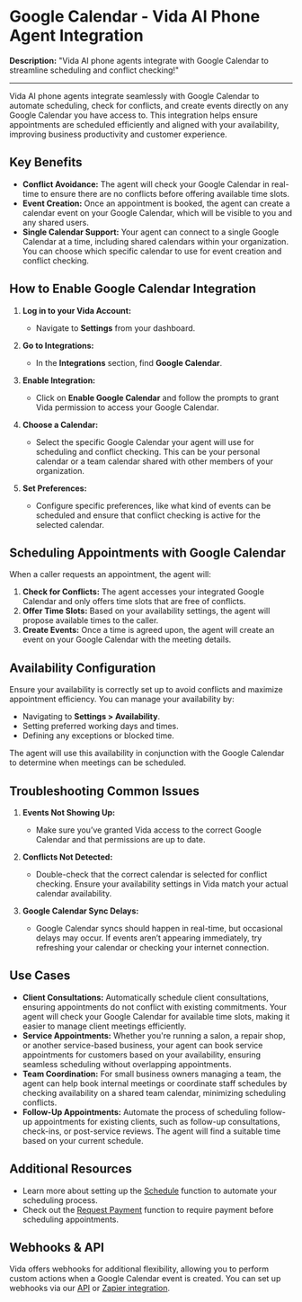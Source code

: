 # Google Calendar - Vida AI Phone Agent Integration

**Description:** "Vida AI phone agents integrate with Google Calendar to streamline scheduling and conflict checking!"

---

Vida AI phone agents integrate seamlessly with Google Calendar to automate scheduling, check for conflicts, and create events directly on any Google Calendar you have access to. This integration helps ensure appointments are scheduled efficiently and aligned with your availability, improving business productivity and customer experience.

## Key Benefits

- **Conflict Avoidance:** The agent will check your Google Calendar in real-time to ensure there are no conflicts before offering available time slots.
- **Event Creation:** Once an appointment is booked, the agent can create a calendar event on your Google Calendar, which will be visible to you and any shared users.
- **Single Calendar Support:** Your agent can connect to a single Google Calendar at a time, including shared calendars within your organization. You can choose which specific calendar to use for event creation and conflict checking.

## How to Enable Google Calendar Integration

1. **Log in to your Vida Account:**
   - Navigate to **Settings** from your dashboard.
   
2. **Go to Integrations:**
   - In the **Integrations** section, find **Google Calendar**.

3. **Enable Integration:**
   - Click on **Enable Google Calendar** and follow the prompts to grant Vida permission to access your Google Calendar.

4. **Choose a Calendar:**
   - Select the specific Google Calendar your agent will use for scheduling and conflict checking. This can be your personal calendar or a team calendar shared with other members of your organization.

5. **Set Preferences:**
   - Configure specific preferences, like what kind of events can be scheduled and ensure that conflict checking is active for the selected calendar.

## Scheduling Appointments with Google Calendar

When a caller requests an appointment, the agent will:
1. **Check for Conflicts:** The agent accesses your integrated Google Calendar and only offers time slots that are free of conflicts.
2. **Offer Time Slots:** Based on your availability settings, the agent will propose available times to the caller.
3. **Create Events:** Once a time is agreed upon, the agent will create an event on your Google Calendar with the meeting details.

## Availability Configuration

Ensure your availability is correctly set up to avoid conflicts and maximize appointment efficiency. You can manage your availability by:
- Navigating to **Settings > Availability**.
- Setting preferred working days and times.
- Defining any exceptions or blocked time.

The agent will use this availability in conjunction with the Google Calendar to determine when meetings can be scheduled.

## Troubleshooting Common Issues

1. **Events Not Showing Up:** 
   - Make sure you’ve granted Vida access to the correct Google Calendar and that permissions are up to date.
   
2. **Conflicts Not Detected:** 
   - Double-check that the correct calendar is selected for conflict checking. Ensure your availability settings in Vida match your actual calendar availability.

3. **Google Calendar Sync Delays:**
   - Google Calendar syncs should happen in real-time, but occasional delays may occur. If events aren’t appearing immediately, try refreshing your calendar or checking your internet connection.

## Use Cases

- **Client Consultations:** Automatically schedule client consultations, ensuring appointments do not conflict with existing commitments. Your agent will check your Google Calendar for available time slots, making it easier to manage client meetings efficiently.
- **Service Appointments:** Whether you're running a salon, a repair shop, or another service-based business, your agent can book service appointments for customers based on your availability, ensuring seamless scheduling without overlapping appointments.
- **Team Coordination:** For small business owners managing a team, the agent can help book internal meetings or coordinate staff schedules by checking availability on a shared team calendar, minimizing scheduling conflicts.
- **Follow-Up Appointments:** Automate the process of scheduling follow-up appointments for existing clients, such as follow-up consultations, check-ins, or post-service reviews. The agent will find a suitable time based on your current schedule.


## Additional Resources

- Learn more about setting up the [Schedule](/functions/schedule) function to automate your scheduling process.
- Check out the [Request Payment](/functions/payments) function to require payment before scheduling appointments.

## Webhooks & API

Vida offers webhooks for additional flexibility, allowing you to perform custom actions when a Google Calendar event is created. You can set up webhooks via our [API](/api-reference/webhooks/list-webhooks) or [Zapier integration](/integrations/zapier).

